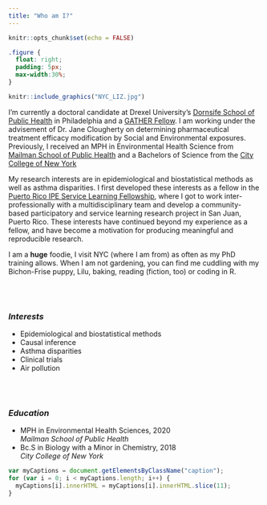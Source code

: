 ```yaml
---
title: "Who am I?"
---
```


```r

knitr::opts_chunk$set(echo = FALSE)
```

```css
.figure {
  float: right;
  padding: 5px;
  max-width:30%;
}
```

::: floating
```r
knitr::include_graphics("NYC_LIZ.jpg")
```

I'm currently a doctoral candidate at Drexel University's [Dornsife School of Public Health](https://drexel.edu/dornsife/academics/departments/environmental-occupational-health/eoh-student-profiles/) in Philadelphia and a [GATHER Fellow](https://drexel.edu/dornsife/global/global-health-training/gather/). I am working under the advisement of Dr. Jane Clougherty on determining pharmaceutical treatment efficacy modification by Social and Environmental exposures. Previously, I received an MPH in Environmental Health Science from [Mailman School of Public Health](https://www.publichealth.columbia.edu/academics/departments/environmental-health-sciences-ehs)  and a Bachelors of Science from the [City College of New York](https://www.ccny.cuny.edu/)

My research interests are in epidemiological and biostatistical methods as well as asthma disparities. I first developed these interests as a fellow in the [Puerto Rico IPE Service Learning Fellowship](http://https://www.publichealth.columbia.edu/research/office-diversity-culture-and-inclusion/puerto-rico-ipe-service-learning-trip-0), where I got to work inter-professionally with a multidisciplinary team and develop a community-based participatory and service learning research project in San Juan, Puerto Rico. These interests have continued beyond my experience as a fellow, and have become a motivation for producing meaningful and reproducible research.

I am a **huge** foodie, I visit NYC (where I am from) as often as my PhD training allows. When I am not gardening, you can find me cuddling with my Bichon-Frise puppy, Lilu, baking, reading (fiction, too) or coding in R.




<div class = "row">
  
<div class = "col-md-4">

<br><br>

### *Interests*

-   Epidemiological and biostatistical methods
-   Causal inference
-   Asthma disparities
-   Clinical trials
-   Air pollution
</div>
  
<div class = "col-md-4">
<br><br>

### *Education*
-   MPH in Environmental Health Sciences, 2020 <br>
   *Mailman School of Public Health* <br>
-   Bc.S in Biology with a Minor in Chemistry, 2018 <br>
   *City College of New York* <br>
</div>
  

</div>
</div>


:::

```js
var myCaptions = document.getElementsByClassName("caption");
for (var i = 0; i < myCaptions.length; i++) {
  myCaptions[i].innerHTML = myCaptions[i].innerHTML.slice(11);
}
```
